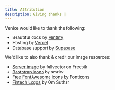```yaml
---
title: Attribution
description: Giving thanks 🙏
---
```


Venice would like to thank the following:

- Beautiful docs by [Mintlify](https://mintlify.com)
- Hosting by [Vercel](https://vercel.com)
- Database support by [Supabase](https://supabase.com)

We'd like to also thank & credit our image resources:
- [Server image](https://www.freepik.com/free-vector/server-room-cloud-storage-icon-datacenter-database-concept-data-exchange-process_3628676.htm) by fullvector on Freepik
- [Bootstrap icons](https://www.figma.com/community/file/1172931415891390979) by smrkv
- [Free FontAwesome icons](https://fontawesome.com/license/free) by Fonticons
- [Fintech Logos](https://www.figma.com/community/file/1041824726819878251) by Om Suthar
